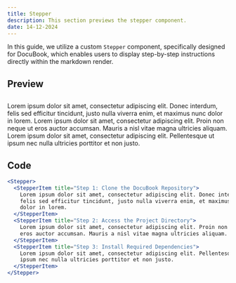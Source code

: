 ```yaml
---
title: Stepper
description: This section previews the stepper component.
date: 14-12-2024
---
```


In this guide, we utilize a custom `Stepper` component, specifically designed for DocuBook, which enables users to display step-by-step instructions directly within the markdown render.

## Preview

##

<Stepper>
  <StepperItem title="Step 1: Clone the DocuBook Repository">
    Lorem ipsum dolor sit amet, consectetur adipiscing elit. Donec interdum,
    felis sed efficitur tincidunt, justo nulla viverra enim, et maximus nunc
    dolor in lorem.
  </StepperItem>
  <StepperItem title="Step 2: Access the Project Directory">
    Lorem ipsum dolor sit amet, consectetur adipiscing elit. Proin non neque ut
    eros auctor accumsan. Mauris a nisl vitae magna ultricies aliquam.
  </StepperItem>
  <StepperItem title="Step 3: Install Required Dependencies">
    Lorem ipsum dolor sit amet, consectetur adipiscing elit. Pellentesque ut
    ipsum nec nulla ultricies porttitor et non justo.
  </StepperItem>
</Stepper>

## Code

```jsx
<Stepper>
  <StepperItem title="Step 1: Clone the DocuBook Repository">
    Lorem ipsum dolor sit amet, consectetur adipiscing elit. Donec interdum,
    felis sed efficitur tincidunt, justo nulla viverra enim, et maximus nunc
    dolor in lorem.
  </StepperItem>
  <StepperItem title="Step 2: Access the Project Directory">
    Lorem ipsum dolor sit amet, consectetur adipiscing elit. Proin non neque ut
    eros auctor accumsan. Mauris a nisl vitae magna ultricies aliquam.
  </StepperItem>
  <StepperItem title="Step 3: Install Required Dependencies">
    Lorem ipsum dolor sit amet, consectetur adipiscing elit. Pellentesque ut
    ipsum nec nulla ultricies porttitor et non justo.
  </StepperItem>
</Stepper>
```
